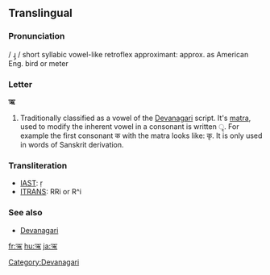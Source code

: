 ==Translingual==

===Pronunciation===
/ ɻ̩ / short syllabic vowel-like retroflex approximant: approx. as American Eng. bird or meter
<!--Hmm, I can't find the sources, but it's also pronounced just as ri though I'm not sure that's the right IPA-->

===Letter===
'''ऋ'''

# Traditionally classified as a vowel of the [[Devanagari]] script.  It's [[matra]], used to modify the inherent vowel in a consonant is written &#x0943;.  For example the first consonant क with the matra looks like: कृ.  It is only used in words of Sanskrit derivation.

===Transliteration===
{{rfc-header|Transliteration}}
*[[w:IAST|IAST]]: ṛ
*[[w:ITRANS|ITRANS]]: RRi or R^i

===See also===
*[[w:Devanagari|Devanagari]]

[[Category:Devanagari]]

[[fr:ऋ]]
[[hu:ऋ]]
[[ja:ऋ]]